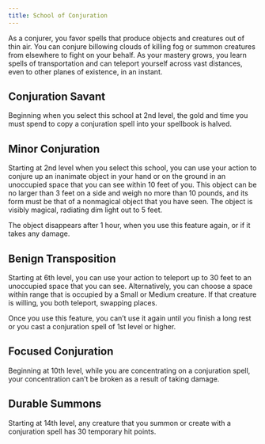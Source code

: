 ```yaml
---
title: School of Conjuration
---
```


As a conjurer, you favor spells that produce objects and creatures out of thin air. You can conjure billowing clouds of killing fog or summon creatures from elsewhere to fight on your behalf. As your mastery grows, you learn spells of transportation and can teleport yourself across vast distances, even to other planes of existence, in an instant.

## Conjuration Savant

Beginning when you select this school at 2nd level, the gold and time you must spend to copy a conjuration spell into your spellbook is halved.

## Minor Conjuration

Starting at 2nd level when you select this school, you can use your action to conjure up an inanimate object in your hand or on the ground in an unoccupied space that you can see within 10 feet of you. This object can be no larger than 3 feet on a side and weigh no more than 10 pounds, and its form must be that of a nonmagical object that you have seen. The object is visibly magical, radiating dim light out to 5 feet.

The object disappears after 1 hour, when you use this feature again, or if it takes any damage.

## Benign Transposition

Starting at 6th level, you can use your action to teleport up to 30 feet to an unoccupied space that you can see. Alternatively, you can choose a space within range that is occupied by a Small or Medium creature. If that creature is willing, you both teleport, swapping places.

Once you use this feature, you can’t use it again until you finish a long rest or you cast a conjuration spell of 1st level or higher.

## Focused Conjuration

Beginning at 10th level, while you are concentrating on a conjuration spell, your concentration can’t be broken as a result of taking damage.

## Durable Summons

Starting at 14th level, any creature that you summon or create with a conjuration spell has 30 temporary hit points.
